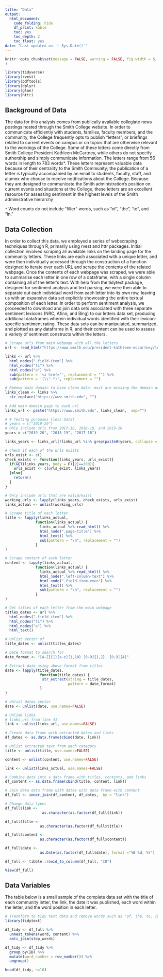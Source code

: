```yaml
---
title: "Data"
output:
  html_document:
    code_folding: hide
    df_print: kable
    toc: yes
    toc_depth: 2
    toc_float: yes
date: "Last updated on `r Sys.Date()`"
---
```


```r
knitr::opts_chunk$set(message = FALSE, warning = FALSE, fig.width = 6, fig.height = 9/2
)

library(tidyverse)
library(rvest)
library(pdftools)
library(dplyr)
library(glue)
library(httr)
```

## Background of Data

The data for this analysis comes from publically available collegiate news postings hosted through the Smith College website. In order to communicate efficiently with students, families, faculty members, and the community, the College frequently opts to publish "letters", or briefings related to current events on campus or on topics that are otherwise relevant to the workings of the College. Some of these letters come directly from Smith College President Kathleen McCartney, while others do not specify authorship and simply communicate information. The letters range from 56 words in length to 783 words*. These letters represent valuable data because of their centrality to the Smith Community; the publication of a letter is typically accompanied by an email to students, faculty, staff, and alumnx who choose to receive notifications about the College. Because they are designed to communicate the Smith administration's position on current events and situations at the College, these letters are an excellent resource for assessing sentiment in the highest levels of the Smith administrative hierarchy

`*` Word counts do not include "filler" words, such as "of", "the", "to", and "in."

## Data Collection
In order to collect this data, we employed a series of webscraping techniques through R, primarily using rvest and httr packages. Initial collection involved scraping all available links on the landing page for the community letters. These links are each associated with a unique letter, and were then individually accessed through the construction of a function designed to iterate over each URL and scrape the contents of the related webpage. Once the contents of each webpage was scraped, we were able to summarise each letter in one row of a dataframe, with a single column containing all of the letter's text. With help from the tidytext package, designed for sentiment analysis and text parsing, we were then able to separate out each individual word from each letter into its own row, leaving us with an expansive data set explicitly showcasing the entire textual composition of each letter. In order to perform sentiment analysis, we proceeded to download and join data sets associated with three separate sentiment lexicons (NRC, Afinn, and Bing) to our letters data set, producing additional dataframes wherein individual words identified with their lexicon-specific sentiment rating. These data sets can  be manipulated, summarized, and plotted as any dataframe in R, and their content can be used to assess a variety of sentiment constructs within the letters. 

```r
# Scrape urls from main webpage with all the letters
url <- read_html("https://www.smith.edu/president-kathleen-mccartney/letters-community")

links <- url %>% 
  html_nodes(".field-item") %>%   
  html_nodes("li") %>% 
  html_nodes("a") %>%
  sub(pattern = '<a href="', replacement = "") %>%
  sub(pattern = '(\\".*)', replacement = "")

# Remove main domain to have clean data- most are missing the domain url 
links_clean <- links %>% 
  str_replace("https://www.smith.edu", "") 
  
# Add main domain page to each url
links_url <- paste("https://www.smith.edu", links_clean,  sep="")

# # Testing purposes (less data)
# years = c("2019-20")
# Only include urls from 2017-18, 2018-19, and 2019-20
years = c("2019-20", "2018-19", "2017-18")

links_years <- links_url[!links_url %in% grep(paste0(years, collapse = "|"), links_url, value = T, invert = T)]

# Check if each of the urls exists
urls_exist <- c()
check_exists <- function(links_years, urls_exist){
  if(GET(links_years, body = F)[2]==200){
    urls_exist <- c(urls_exist, links_years)
  }else{
    return()
  }
}

# Only include urls that are valid/exist
working_urls <- lapply(links_years, check_exists, urls_exist)
links_actual <- unlist(working_urls)

```

```r
# Scrape title of each letter
title <- lapply(links_actual,
              function(links_actual) {
                links_actual %>% read_html() %>%
                html_node(".page-title") %>%
                html_text() %>% 
                sub(pattern = "\n", replacement = "")
              }
) 

# Scrape content of each letter
content <- lapply(links_actual,
              function(links_actual) {
                links_actual %>% read_html() %>%
                html_node(".left-column-text") %>%
                html_node(".field-item.even") %>%
                html_text() %>% 
                sub(pattern = "\n", replacement = "")
              }
)

# Get titles of each letter from the main webpage
titles_dates <- url %>%
  html_nodes(".field-item") %>%
  html_nodes("li") %>%
  html_nodes("a") %>%
  html_text()

# Unlist vector of 
title_dates <- unlist(titles_dates)

# Date format to search for
date_format <- "[A-Z]{1}[a-z]{1,10} [0-9]{1,2}, [0-9]{4}"

# Extract date using above format from titles
date <- lapply(title_dates,
                function(title_dates) {
                 str_extract(string = title_dates,
                             pattern = date_format)
                }
)

# Unlist dates vector
date <- unlist(date, use.names=FALSE)

# Unlink links 
# links_url from line 41
link <- unlist(links_url, use.names=FALSE)

# Create data frame with extracted dates and links
df_dates <- as.data.frame(cbind(date, link))
```



```r
# Unlist extracted text from each category
title <- unlist(title, use.names=FALSE) 

content <- unlist(content, use.names=FALSE)

link <- unlist(links_actual, use.names=FALSE)

# Combine data into a data frame with titles, contents, and links
df_content <- as.data.frame(cbind(title, content, link))

# Join data data frame with dates with data frame with content
df_full <- inner_join(df_content, df_dates,  by = "link")

# Change data types
df_full$link <- 
                 as.character(as.factor(df_full$link))

df_full$title <-
                as.character(as.factor(df_full$title))

df_full$content <-
                as.character(as.factor(df_full$content))

df_full$date <-
                as.Date(as.factor(df_full$date), format ="%B %d, %Y")

df_full <- tibble::rowid_to_column(df_full, "ID")

View(df_full)

```


## Data Variables

The table below is a small sample of the complete data set with the title of each community letter, the link, the date it was published, each word within the letter, and the word position in each letter. 

```r
# Trasnform to tidy text data and remove words such as "of, the, to, in"
library(tidytext)

df_tidy <- df_full %>% 
  unnest_tokens(word, content) %>% 
  anti_join(stop_words)

df_tidy <- df_tidy %>% 
  group_by(ID) %>% 
  mutate(word_number = row_number()) %>% 
  ungroup()

head(df_tidy, n=10)
```






